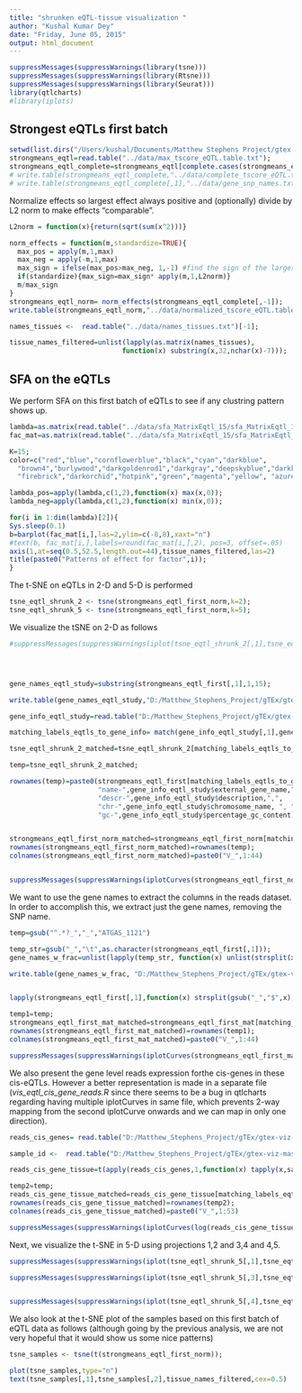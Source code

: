 ```yaml
---
title: "shrunken eQTL-tissue visualization "
author: "Kushal Kumar Dey"
date: "Friday, June 05, 2015"
output: html_document
---
```


```r
suppressMessages(suppressWarnings(library(tsne)))
suppressMessages(suppressWarnings(library(Rtsne)))
suppressMessages(suppressWarnings(library(Seurat)))
library(qtlcharts)
#library(iplots)

```


##  Strongest eQTLs first batch

```r
setwd(list.dirs("/Users/kushal/Documents/Matthew Stephens Project/gtex-viz-kush/",recursive=FALSE)[2])
strongmeans_eqtl=read.table("../data/max_tscore_eQTL.table.txt");
strongmeans_eqtl_complete=strongmeans_eqtl[complete.cases(strongmeans_eqtl),-c(1,47)];
# write.table(strongmeans_eqtl_complete,"../data/complete_tscore_eQTL.table.txt")
# write.table(strongmeans_eqtl_complete[,1],"../data/gene_snp_names.txt")
```

Normalize effects so largest effect always positive and (optionally) divide by L2 norm to make effects "comparable".

```r
L2norm = function(x){return(sqrt(sum(x^2)))}

norm_effects = function(m,standardize=TRUE){
  max_pos = apply(m,1,max)
  max_neg = apply(-m,1,max)
  max_sign = ifelse(max_pos>max_neg, 1,-1) #find the sign of the largest effect
  if(standardize){max_sign=max_sign* apply(m,1,L2norm)}
  m/max_sign
}
strongmeans_eqtl_norm= norm_effects(strongmeans_eqtl_complete[,-1]);
write.table(strongmeans_eqtl_norm,"../data/normalized_tscore_eQTL.table.txt")


```

```r
names_tissues <-  read.table("../data/names_tissues.txt")[-1];

tissue_names_filtered=unlist(lapply(as.matrix(names_tissues),
                            function(x) substring(x,32,nchar(x)-7)));
```

##  SFA on the eQTLs

We perform SFA on this first batch of eQTLs to see if any clustring pattern shows up.

```r

lambda=as.matrix(read.table("../data/sfa_MatrixEqtl_15/sfa_MatrixEqtl_15_lambda.out"));
fac_mat=as.matrix(read.table("../data/sfa_MatrixEqtl_15/sfa_MatrixEqtl_15_F.out"));

K=15;
color=c("red","blue","cornflowerblue","black","cyan","darkblue",
  "brown4","burlywood","darkgoldenrod1","darkgray","deepskyblue","darkkhaki",
  "firebrick","darkorchid","hotpink","green","magenta","yellow", "azure1","azure4");

lambda_pos=apply(lambda,c(1,2),function(x) max(x,0));
lambda_neg=apply(lambda,c(1,2),function(x) min(x,0));

for(i in 1:dim(lambda)[2]){
Sys.sleep(0.1)
b=barplot(fac_mat[i,],las=2,ylim=c(-8,8),xaxt="n")
#text(b, fac_mat[i,],labels=round(fac_mat[i,],2), pos=3, offset=.05)
axis(1,at=seq(0.5,52.5,length.out=44),tissue_names_filtered,las=2)
title(paste0("Patterns of effect for factor",i));
}


```


The t-SNE on eQTLs in 2-D and 5-D is performed

```r
tsne_eqtl_shrunk_2 <- tsne(strongmeans_eqtl_first_norm,k=2);
tsne_eqtl_shrunk_5 <- tsne(strongmeans_eqtl_first_norm,k=5);
```




We visualize the tSNE on 2-D as follows

```r
#suppressMessages(suppressWarnings(iplot(tsne_eqtl_shrunk_2[,1],tsne_eqtl_shrunk_2[,2])))




gene_names_eqtl_study=substring(strongmeans_eqtl_first[,1],1,15);

write.table(gene_names_eqtl_study,"D:/Matthew_Stephens_Project/gTEx/gtex-viz-master/data/gene_names_eqtl_study.txt");

gene_info_eqtl_study=read.table("D:/Matthew_Stephens_Project/gTEx/gtex-viz-master/data/gene_info_eqtl_study.txt");

matching_labels_eqtls_to_gene_info= match(gene_info_eqtl_study[,1],gene_names_eqtl_study);

tsne_eqtl_shrunk_2_matched=tsne_eqtl_shrunk_2[matching_labels_eqtls_to_gene_info,];

temp=tsne_eqtl_shrunk_2_matched;

rownames(temp)=paste0(strongmeans_eqtl_first[matching_labels_eqtls_to_gene_info,1],", ",
                      "name-",gene_info_eqtl_study$external_gene_name,", ",
                      "descr-",gene_info_eqtl_study$description,",",
                      "chr-",gene_info_eqtl_study$chromosome_name, ", ",
                      "gc-",gene_info_eqtl_study$percentage_gc_content);


strongmeans_eqtl_first_norm_matched=strongmeans_eqtl_first_norm[matching_labels_eqtls_to_gene_info,];
rownames(strongmeans_eqtl_first_norm_matched)=rownames(temp);
colnames(strongmeans_eqtl_first_norm_matched)=paste0("V_",1:44)


suppressMessages(suppressWarnings(iplotCurves(strongmeans_eqtl_first_norm_matched, 1:44, temp)));

```

We want to use the gene names to extract the columns in the reads dataset. In order to accomplish this, we extract just the gene names, removing the SNP name.

```r


temp=gsub("^.*?_","_","ATGAS_1121")

temp_str=gsub("_","\t",as.character(strongmeans_eqtl_first[,1]));
gene_names_w_frac=unlist(lapply(temp_str, function(x) unlist(strsplit(x,"\t"))[1]));

write.table(gene_names_w_frac, "D:/Matthew_Stephens_Project/gTEx/gtex-viz-master/data/gene_names_w_frac.txt");


lapply(strongmeans_eqtl_first[,1],function(x) strsplit(gsub("_","$",x),'$'))

```




```r

temp1=temp;
strongmeans_eqtl_first_mat_matched=strongmeans_eqtl_first_mat[matching_labels_eqtls_to_gene_info,];
rownames(strongmeans_eqtl_first_mat_matched)=rownames(temp1);
colnames(strongmeans_eqtl_first_mat_matched)=paste0("V_",1:44)

suppressMessages(suppressWarnings(iplotCurves(strongmeans_eqtl_first_mat_matched, 1:44, temp1)));


```

We also present the gene level reads expression forthe cis-genes in these cis-eQTLs. However a better representation is made in a separate file (*vis_eqtl_cis_gene_reads.R* since there seems to be a bug in qtlcharts regarding having multiple iplotCurves in same file, which prevents 2-way mapping from the second iplotCurve onwards and we can map in only one direction).


```r

reads_cis_genes= read.table("D:/Matthew_Stephens_Project/gTEx/gtex-viz-master/data/matching_reads_with_genes_in_file.txt");

sample_id <-  read.table("D:/Matthew_Stephens_Project/gTEx/gtex-viz-master/data/samples_id.txt")[,3];

reads_cis_gene_tissue=t(apply(reads_cis_genes,1,function(x) tapply(x,sample_id,mean)));

temp2=temp;
reads_cis_gene_tissue_matched=reads_cis_gene_tissue[matching_labels_eqtls_to_gene_info,];
rownames(reads_cis_gene_tissue_matched)=rownames(temp2);
colnames(reads_cis_gene_tissue_matched)=paste0("V_",1:53)

suppressMessages(suppressWarnings(iplotCurves(log(reads_cis_gene_tissue_matched+1), 1:53, temp2)));

```







Next, we visualize the t-SNE in 5-D using projections 1,2 and 3,4 and 4,5.

```r
suppressMessages(suppressWarnings(iplot(tsne_eqtl_shrunk_5[,1],tsne_eqtl_shrunk_5[,2])))

suppressMessages(suppressWarnings(iplot(tsne_eqtl_shrunk_5[,3],tsne_eqtl_shrunk_5[,4])))


suppressMessages(suppressWarnings(iplot(tsne_eqtl_shrunk_5[,4],tsne_eqtl_shrunk_5[,5])))

```

We also look at the t-SNE plot of the samples based on this first batch of eQTL data as follows (although going by the previous analysis, we are not very hopeful that it would show us some nice patterns)



```r

tsne_samples <- tsne(t(strongmeans_eqtl_first_norm));
```

```r
plot(tsne_samples,type="n")
text(tsne_samples[,1],tsne_samples[,2],tissue_names_filtered,cex=0.5)

```

